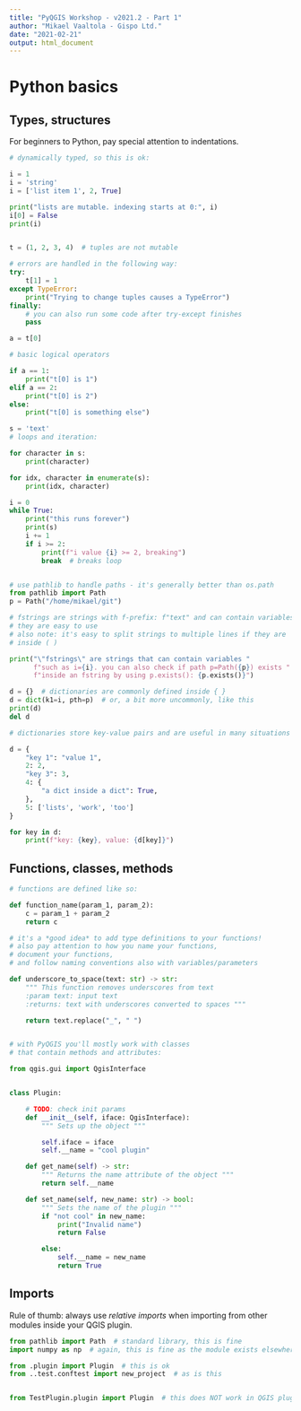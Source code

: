 ```yaml
---
title: "PyQGIS Workshop - v2021.2 - Part 1"
author: "Mikael Vaaltola - Gispo Ltd."
date: "2021-02-21"
output: html_document
---
```


# Python basics

## Types, structures

For beginners to Python, pay special attention to indentations.

```python

# dynamically typed, so this is ok:

i = 1
i = 'string'
i = ['list item 1', 2, True]

print("lists are mutable. indexing starts at 0:", i)
i[0] = False
print(i)


t = (1, 2, 3, 4)  # tuples are not mutable

# errors are handled in the following way:
try:
    t[1] = 1
except TypeError:
    print("Trying to change tuples causes a TypeError")
finally:
    # you can also run some code after try-except finishes
    pass

a = t[0]

# basic logical operators

if a == 1:
    print("t[0] is 1")
elif a == 2:
    print("t[0] is 2")
else:
    print("t[0] is something else")

s = 'text'
# loops and iteration:

for character in s:
    print(character)

for idx, character in enumerate(s):
    print(idx, character)

i = 0
while True:
    print("this runs forever")
    print(s)
    i += 1
    if i >= 2:
        print(f"i value {i} >= 2, breaking")
        break  # breaks loop


# use pathlib to handle paths - it's generally better than os.path
from pathlib import Path
p = Path("/home/mikael/git")

# fstrings are strings with f-prefix: f"text" and can contain variables
# they are easy to use
# also note: it's easy to split strings to multiple lines if they are
# inside ( )

print("\"fstrings\" are strings that can contain variables "
      f"such as i={i}. you can also check if path p=Path({p}) exists "
      f"inside an fstring by using p.exists(): {p.exists()}")

d = {}  # dictionaries are commonly defined inside { }
d = dict(k1=i, pth=p)  # or, a bit more uncommonly, like this
print(d)
del d

# dictionaries store key-value pairs and are useful in many situations

d = {
    "key 1": "value 1",
    2: 2,
    "key 3": 3,
    4: {
        "a dict inside a dict": True,
    },
    5: ['lists', 'work', 'too']
}

for key in d:
    print(f"key: {key}, value: {d[key]}")


```

## Functions, classes, methods

```python

# functions are defined like so:

def function_name(param_1, param_2):
    c = param_1 + param_2
    return c

# it's a *good idea* to add type definitions to your functions!
# also pay attention to how you name your functions,
# document your functions,
# and follow naming conventions also with variables/parameters

def underscore_to_space(text: str) -> str:
    """ This function removes underscores from text
    :param text: input text
    :returns: text with underscores converted to spaces """

    return text.replace("_", " ")


# with PyQGIS you'll mostly work with classes
# that contain methods and attributes:

from qgis.gui import QgisInterface


class Plugin:

    # TODO: check init params
    def __init__(self, iface: QgisInterface):
        """ Sets up the object """

        self.iface = iface
        self.__name = "cool plugin"

    def get_name(self) -> str:
        """ Returns the name attribute of the object """
        return self.__name

    def set_name(self, new_name: str) -> bool:
        """ Sets the name of the plugin """
        if "not cool" in new_name:
            print("Invalid name")
            return False

        else:
            self.__name = new_name
            return True


```

## Imports

Rule of thumb: always use *relative imports* when importing from other modules inside your QGIS plugin.
```python
from pathlib import Path  # standard library, this is fine
import numpy as np  # again, this is fine as the module exists elsewhere

from .plugin import Plugin  # this is ok
from ..test.conftest import new_project  # as is this


from TestPlugin.plugin import Plugin  # this does NOT work in QGIS plugins!

```
